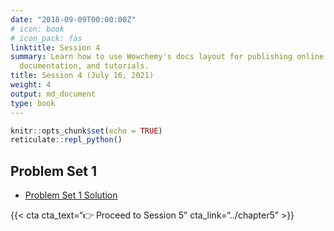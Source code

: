 ---
date: "2018-09-09T00:00:00Z"
# icon: book
# icon_pack: fas
linktitle: Session 4
summary: Learn how to use Wowchemy's docs layout for publishing online courses, software
  documentation, and tutorials.
title: Session 4 (July 16, 2021)
weight: 4
output: md_document
type: book
---

```{r setup, include=FALSE}
knitr::opts_chunk$set(echo = TRUE)
reticulate::repl_python()
```

## Problem Set 1
- [Problem Set 1 Solution](Lista-1_Resolucao.pdf)


{{< cta cta_text="👉 Proceed to Session 5" cta_link="../chapter5" >}}
